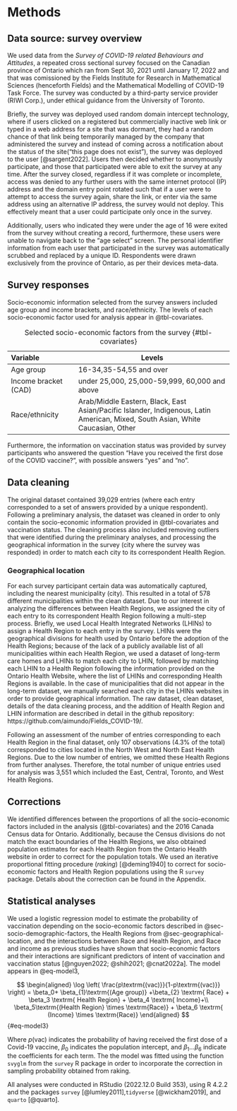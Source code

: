 # Methods

## Data source: survey overview

We used data from the *Survey of COVID-19 related Behaviours and Attitudes*, a repeated cross sectional survey focused on the Canadian province of Ontario which ran from Sept 30, 2021 until January 17, 2022 and that was comissioned by the Fields Institute for Research in Mathematical Sciences (henceforth Fields) and the  Mathematical Modelling of COVID-19 Task Force.  The survey was conducted by a third-party service provider (RIWI Corp.), under ethical guidance from the University of Toronto.

Briefly, the survey was deployed used random domain intercept technology, where if users clicked on a registered but commercially inactive web link or typed in a web address for a site that was dormant, they had a random chance of that link being temporarily managed by the company that administered the survey and instead of coming across a notification about the status of the site("this page does not exist"), the survey was deployed to the user [@sargent2022]. Users then decided whether to anonymously participate, and those that participated were able to exit the survey at any time. After the survey closed, regardless if it was complete or incomplete, access was denied to any further users with the same internet protocol (IP) address and the domain entry point rotated such that if a user were to attempt to access the survey again, share the link, or enter via the same address using an alternative IP address, the survey would not deploy. This effectively meant that a user could participate only once in the survey.

Additionally, users who indicated they were under the age of 16 were exited from the survey without creating a record, furthermore, these users were unable to navigate back to the "age select" screen. The personal identifier information from each user that participated in the survey was automatically scrubbed and replaced by a unique ID. Respondents were drawn exclusively from the province of Ontario, as per their devices meta-data.

## Survey responses {#sec-socio-demographic-factors}

Socio-economic information selected from the survey answers included age group and income brackets, and race/ethnicity. The levels of each socio-economic factor used for analysis appear in @tbl-covariates.

| Variable             | Levels                                            |            
|:---------------------|---------------------------------------------------|
| Age group            | 16-34,35-54,55 and over                           |
| Income bracket (CAD) | under 25,000, 25,000-59,999, 60,000 and above     |
| Race/ethnicity       | Arab/Middle Eastern, Black, East Asian/Pacific Islander, Indigenous, Latin American, Mixed, South Asian, White Caucasian, Other |
                                                                                                                   
: Selected socio-economic factors from the survey {#tbl-covariates}


Furthermore, the information on vaccination status was provided by survey participants who answered the question "Have you received the first dose of the COVID vaccine?", with possible answers "yes" and "no". 

<!-- -   (If answered "yes" to the previous question) "Have you received the second dose of the COVID vaccine?" with possible answers "yes" and "no" -->

<!-- -   (If answer was "no" to the first question) "If a vaccine was made available to you you would:" with possible answers "definitely get", "definitely not get", "probably get", and "probably not get" -->

<!--           - definitely get -->

<!--           - definitely not get -->

<!--           - probably get -->

<!--           - probably not get -->

## Data cleaning

The original dataset contained 39,029 entries (where each entry corresponded to a set of answers provided by a unique respondent). Following a preliminary analysis, the dataset was cleaned in order to only contain the socio-economic information provided in @tbl-covariates and vaccination status. The cleaning process also included removing outliers that were identified during the preliminary analyses, and processing the geographical information in the survey (city where the survey was responded) in order to match each city to its correspondent Health Region. 



### Geographical location {#sec-geographical-location}

For each survey participant certain data was automatically captured, including the nearest municipality (city). This resulted in a total of 578 different municipalities within the clean dataset. Due to our interest in analyzing the differences between Health Regions, we assigned the city of each entry to its correspondent Health Region following a multi-step process. Briefly, we used Local Health Integrated Networks (LHINs) to assign a Health Region to each entry in the survey. LHINs were the geographical divisions for health used by  Ontario before the adoption of the Health Regions; because of the lack of a publicly available list of all municipalities within each Health Region, we used a dataset of long-term care homes and LHINs to match each city to LHIN, followed by matching each LHIN to a Health Region following the information provided on the Ontario Health Website, where the list of LHINs and corresponding Health Regions is available. In the case of municipalities that did not appear in the long-term dataset, we manually searched each city in the LHINs websites in order to provide geographical information. The raw dataset, clean dataset, details of the data cleaning process, and the addition of Health Region and LHIN information are described in detail in the github repository: https://github.com/aimundo/Fields_COVID-19/.

Following an assessment of the number of entries corresponding to each Health Region in the final dataset, only 107 observations (4.3% of the total) corresponded to cities located in the North West and North East Health Regions. Due to the low number of entries, we omitted these Health Regions from further analyses. Therefore, the total number of unique entries used for analysis was 3,551 which included the East, Central, Toronto, and West Health Regions.

## Corrections

We identified differences between the proportions of all the socio-economic factors included in the analysis (@tbl-covariates) and the 2016 Canada Census data for Ontario. Additionally, because the Census divisions do not match the exact boundaries of the Health Regions, we also obtained population estimates for each Health Region from the Ontario Health website in order to correct for the population totals. We used an iterative proportional fitting procedure (_raking_) [@deming1940] to correct for socio-economic factors and Health Region populations using the R `survey` package. Details about the correction can be found in the Appendix.

## Statistical analyses

We used a logistic regression model to estimate the probability of vaccination depending on the socio-economic factors described in @sec-socio-demographic-factors, the Health Regions from @sec-geographical-location, and the interactions between Race and Health Region, and Race and income as previous studies have shown that socio-economic factors and their interactions are significant predictors of intent of vaccination and vaccination status [@nguyen2022; @shih2021; @cnat2022a]. The model appears in @eq-model3,

$$
\begin{aligned}
\log \left( \frac{p\textrm{(vac)}}{1-p\textrm{(vac)}} \right) = \beta_0+ \beta_{1}\textrm{(Age group)} +\beta_{2} \textrm{ Race} + \beta_3 \textrm{ Health Region} + \beta_4 \textrm{ Income}+\\ \beta_5\textrm{(Health Region} \times \textrm{Race)} + \beta_6 \textrm{ (Income} \times \textrm{Race)}
\end{aligned}
$$ {#eq-model3}

Where $p\textrm{(vac)}$ indicates the probability of having received the first dose of a Covid-19 vaccine, $\beta_0$ indicates the population intercept, and $\beta_1...\beta_6$ indicate the coefficients for each term. The the model was fitted using the function `svyglm` from the `survey` R package in order to incorporate the correction in sampling probability obtained from raking.

All analyses were conducted in RStudio (2022.12.0 Build 353), using R 4.2.2 and the packages `survey` [@lumley2011],`tidyverse` [@wickham2019], and `quarto` [@quarto].

